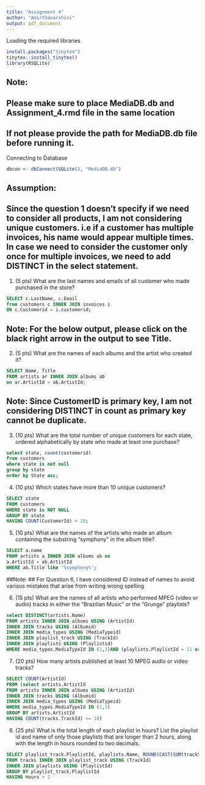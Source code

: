 ```yaml
---
title: "Assignment 4"
author: "Amirthavarshini"
output: pdf_document
---
```


Loading the required libraries
```r
install.packages("tinytex")
tinytex::install_tinytex()
library(RSQLite)
```

## Note:
## Please make sure to place MediaDB.db and Assignment_4.rmd file in the same location
## If not please provide the path for MediaDB.db file before running it. 
Connecting to Database
```r
dbcon <- dbConnect(SQLite(), "MediaDB.db")
```

## Assumption: 
## Since the question 1 doesn't specify if we need to consider all products, I am not considering unique customers. i.e if a customer has multiple invoices, his name would appear multiple times. In case we need to consider the customer only once for multiple invoices, we need to add DISTINCT in the select statement. 

1. (5 pts) What are the last names and emails of all customer who made purchased in the store?
```sql

SELECT c.LastName, c.Email 
from customers c INNER JOIN invoices i 
ON c.Customerid = i.customerid;   

```

## Note: For the below output, please click on the black right arrow in the output to see Title. 

2. (5 pts) What are the names of each albums and the artist who created it?
```sql

SELECT Name, Title
FROM artists ar INNER JOIN albums ab
on ar.ArtistId = ab.ArtistId;

```


## Note: Since CustomerID is primary key, I am not considering DISTINCT in count as primary key cannot be duplicate. 

3. (10 pts) What are the total number of unique customers for each state, ordered alphabetically by state who made at least one purchase?

```sql

select state, count(customerid)
from customers
where state is not null
group by state
order by State asc;

```

4. (10 pts) Which states have more than 10 unique customers?
```sql

SELECT state
FROM customers
WHERE state is NOT NULL
GROUP BY state
HAVING COUNT(CustomerId) > 10;

```

5. (10 pts) What are the names of the artists who made an album containing the substring "symphony" in the album title?

```sql

SELECT a.name
FROM artists a INNER JOIN albums ab on 
a.ArtistId = ab.ArtistId
WHERE ab.Title like '%symphony%';

```

##Note: 
## For Question 6, I have considered ID instead of names to avoid various mistakes that arise from writing wrong spelling 

6. (15 pts) What are the names of all artists who performed MPEG (video or audio) tracks in either the "Brazilian Music" or the "Grunge" playlists?

```sql

select DISTINCT(artists.Name)
FROM artists INNER JOIN albums USING (ArtistId)
INNER JOIN tracks USING (Albumid)
INNER JOIN media_types USING (MediaTypeid)
INNER JOIN playlist_track USING (TrackId)
INNER JOIN playlists USING (Playlistid)
WHERE media_types.MediaTypeId IN (1,3)AND (playlists.PlaylistId = 11 or playlists.PlaylistId = 16 )

```

7. (20 pts) How many artists published at least 10 MPEG audio or video tracks?

```sql

SELECT COUNT(ArtistId)
FROM (select artists.ArtistId 
FROM artists INNER JOIN albums USING (ArtistId)
INNER JOIN tracks USING (Albumid)
INNER JOIN media_types USING (MediaTypeid)
WHERE media_types.MediaTypeId IN (1,3)
GROUP BY artists.ArtistId
HAVING COUNT(tracks.TrackId) >= 10)

```

8. (25 pts) What is the total length of each playlist in hours? List the playlist id and name of only those playlists that are longer than 2 hours, along with the length in hours rounded to two decimals.

```sql

SELECT playlist_track.PlaylistId, playlists.Name, ROUND(CAST(SUM(trackS.Milliseconds) as double)/3600000,2) as Hours
FROM tracks INNER JOIN playlist_track USING (TrackId)
INNER JOIN playlists USING (PlaylistId)
GROUP BY playlist_track.PlaylistId
HAVING Hours > 2

```

